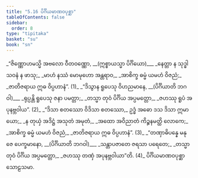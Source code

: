 ```yaml
---
title: "5.16 ပိင်္ဂိယမာဏဝပုစ္ဆာ"
tableOfContents: false
sidebar:
  order: 8
type: "tipitaka"
basket: "su"
book: "sn"
---
```



<DynamicBreadcrumb />

<Division number="1127" book="sn">

<Paragraph number="1328" type="verses" book="sn">
_“ဇိဏ္ဏောဟမသ္မိ အဗလော ဝီတဝဏ္ဏော, __(ဣစ္စာယသ္မာ ပိင်္ဂိယော)___  
_နေတ္တာ န သုဒ္ဓါ သဝနံ န ဖာသု;_  
_မာဟံ နဿံ မောမုဟော အန္တရာဝ,_  
_အာစိက္ခ ဓမ္မံ ယမဟံ ဝိဇညံ;_  
_ဇာတိဇရာယ ဣဓ ဝိပ္ပဟာနံ”. (1)_  

</Paragraph>

</Division>
<Division number="1128" book="sn">

<Paragraph number="1329" type="verses" book="sn">
_“ဒိသွာန ရူပေသု ဝိဟညမာနေ, __(ပိင်္ဂိယာတိ ဘဂဝါ)___  
_ရုပ္ပန္တိ ရူပေသု ဇနာ ပမတ္တာ;_  
_တသ္မာ တုဝံ ပိင်္ဂိယ အပ္ပမတ္တော,_  
_ဇဟဿု ရူပံ အပုနဗ္ဘဝါယ”. (2)_  

</Paragraph>

</Division>
<Division number="1129" book="sn">

<Paragraph number="1330" type="verses" book="sn">
_“ဒိသာ စတဿော ဝိဒိသာ စတဿော,_  
ဥဒ္ဓံ အဓော ဒသ ဒိသာ ဣမာယော;_  
_န တုယှံ အဒိဋ္ဌံ အသုတံ အမုတံ,_  
_အထော အဝိညာတံ ကိဉ္စနမတ္ထိ လောကေ;_  
_အာစိက္ခ ဓမ္မံ ယမဟံ ဝိဇညံ,_  
_ဇာတိဇရာယ ဣဓ ဝိပ္ပဟာနံ”. (3)_  

</Paragraph>

</Division>
<Division number="1130" book="sn">

<Paragraph number="1331" type="verses" book="sn">
_“တဏှာဓိပန္နေ မနုဇေ ပေက္ခမာနော, __(ပိင်္ဂိယာတိ ဘဂဝါ)___  
_သန္တာပဇာတေ ဇရသာ ပရေတေ;_  
_တသ္မာ တုဝံ ပိင်္ဂိယ အပ္ပမတ္တော,_  
_ဇဟဿု တဏှံ အပုနဗ္ဘဝါယာ”တိ. (4)_  


</Paragraph>
</Division>

<Paragraph number="1332" type="center" book="sn">
ပိင်္ဂိယမာဏဝပုစ္ဆာ သောဠသမာ.
</Paragraph>